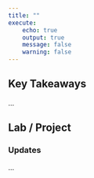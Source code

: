 ```yaml
---
title: ""
execute:
    echo: true
    output: true
    message: false
    warning: false
---
```


## Key Takeaways

...


## Lab / Project

### Updates

...



